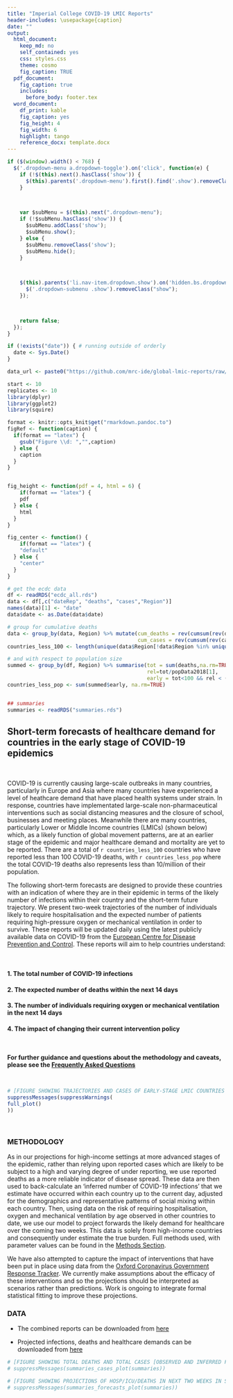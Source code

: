 ```yaml
---
title: "Imperial College COVID-19 LMIC Reports"
header-includes: \usepackage{caption}
date: ""
output:
  html_document:
    keep_md: no
    self_contained: yes
    css: styles.css
    theme: cosmo
    fig_caption: TRUE
  pdf_document: 
    fig_caption: true
    includes: 
      before_body: footer.tex
  word_document:
    df_print: kable
    fig_caption: yes
    fig_height: 4
    fig_width: 6
    highlight: tango
    reference_docx: template.docx
---
```


```js

if ($(window).width() < 768) {
  $('.dropdown-menu a.dropdown-toggle').on('click', function(e) {
    if (!$(this).next().hasClass('show')) {
      $(this).parents('.dropdown-menu').first().find('.show').removeClass("show");
    }

 

    var $subMenu = $(this).next(".dropdown-menu");
    if (!$subMenu.hasClass('show')) {
      $subMenu.addClass('show');
      $subMenu.show();
    } else {
      $subMenu.removeClass('show');
      $subMenu.hide();
    }

 

    $(this).parents('li.nav-item.dropdown.show').on('hidden.bs.dropdown', function(e) {
      $('.dropdown-submenu .show').removeClass("show");
    });

 

    return false;
  });
}

```


```r
if (!exists("date")) { # running outside of orderly
  date <- Sys.Date()
}

data_url <- paste0("https://github.com/mrc-ide/global-lmic-reports/raw/master/data/",date,".csv")

start <- 10
replicates <- 10
library(dplyr)
library(ggplot2)
library(squire)

format <- knitr::opts_knit$get("rmarkdown.pandoc.to")
figRef <- function(caption) {
  if(format == "latex") {
    gsub("Figure \\d: ","",caption)
  } else {
    caption
  }
}


fig_height <- function(pdf = 4, html = 6) {
    if(format == "latex") {
    pdf
  } else {
    html
  }
}

fig_center <- function() {
    if(format == "latex") {
    "default"
  } else {
    "center"
  }
}


```

```r

# get the ecdc data
df <- readRDS("ecdc_all.rds")
data <- df[,c("dateRep", "deaths", "cases","Region")]
names(data)[1] <- "date"
data$date <- as.Date(data$date)

# group for cumulative deaths
data <- group_by(data, Region) %>% mutate(cum_deaths = rev(cumsum(rev(deaths))),
                                          cum_cases = rev(cumsum(rev(cases))),)
countries_less_100 <- length(unique(data$Region[!data$Region %in% unique(data$Region[data$cum_deaths > 100])]))

# and with respect to population size
summed <- group_by(df, Region) %>% summarise(tot = sum(deaths,na.rm=TRUE),
                                             rel=tot/popData2018[1],
                                             early = tot<100 && rel < (10/1e6))
countries_less_pop <- sum(summed$early, na.rm=TRUE)


## summaries
summaries <- readRDS("summaries.rds")

```

## Short-term forecasts of healthcare demand for countries in the early stage of COVID-19 epidemics

<br> 

COVID-19 is currently causing large-scale outbreaks in many countries, particularly in Europe and Asia where many countries have experienced a level of heathcare demand that have placed health systems under strain. In response, countries have implementated large-scale non-pharmaceutical interventions such as social distancing measures and the closure of school, businesses and meeting places. Meanwhile there are many countries, particularly Lower or Middle Income countries (LMICs) (shown below) which, as a likely function of global movement patterns, are at an earlier stage of the epidemic and major healthcare demand and mortality are yet to be reported. There are a total of `r countries_less_100` countries who have reported less than 100 COVID-19 deaths, with `r countries_less_pop` where the total COVID-19 deaths also represents less than 10/million of their population. 

The following short-term forecasts are designed to provide these countries with an indication of where they are in their epidemic in terms of the likely number of infections within their country and the short-term future trajectory. We present two-week trajectories of the number of individuals likely to require hospitalisation and the expected number of patients requiring high-pressure oxygen or mechanical ventilation in order to survive. These reports will be updated daily using the latest publicly available data on COVID-19 from the [European Centre for Disease Prevention and Control](https://www.ecdc.europa.eu/en/publications-data/download-todays-data-geographic-distribution-covid-19-cases-worldwide). These reports will aim to help countries understand:

<br>

#### 1. The total number of COVID-19 infections
#### 2. The expected number of deaths within the next 14 days
#### 3. The number of individuals requiring oxygen or mechanical ventilation in the next 14 days
#### 4. The impact of changing their current intervention policy 

<br> 

**For further guidance and questions about the methodology and caveats, please see the [Frequently Asked Questions](https://mrc-ide.github.io/global-lmic-reports/FAQ.html)**

<br>

```r

# [FIGURE SHOWING TRAJECTORIES AND CASES OF EARLY-STAGE LMIC COUNTRIES RELATIVE TO HICS?]
suppressMessages(suppressWarnings(
full_plot()
))

```
<br>

### METHODOLOGY 

As in our projections for high-income settings at more advanced stages of the epidemic, rather than relying upon reported cases which are likely to be subject to a high and varying degree of under reporting, we use reported deaths as a more reliable indicator of disease spread. These data are then used to back-calculate an ‘inferred number of COVID-19 infections’ that we estimate have occurred within each country up to the current day, adjusted for the demographics and representative patterns of social mixing within each country. Then, using data on the risk of requiring hospitalisation, oxygen and mechanical ventilation by age observed in other countries to date, we use our model to project forwards the likely demand for healthcare over the coming two weeks. This data is solely from high-income countries and consequently under estimate the true burden. Full methods used, with parameter values can be found in the [Methods Section](https://mrc-ide.github.io/global-lmic-reports/parameters.html).

We have also attempted to capture the impact of interventions that have been put in place using data from the [Oxford Coronavirus Government Response Tracker](https://www.bsg.ox.ac.uk/research/research-projects/coronavirus-government-response-tracker). We currently make assumptions about the efficacy of these interventions and so the projections should be interpreted as scenarios rather than predictions. Work is ongoing to integrate formal statistical fitting to improve these projections. 

### DATA 

* The combined reports can be downloaded from [here](https://github.com/mrc-ide/global-lmic-reports/blob/master/combined_reports.pdf)

* Projected infections, deaths and healthcare demands can be downloaded from [here](`r data_url`)

```r

# [FIGURE SHOWING TOTAL DEATHS AND TOTAL CASES [OBSERVED AND INFERRED FOR SUB-SAHARAN AFRICA]
# suppressMessages(summaries_cases_plot(summaries))

```



```r

# [FIGURE SHOWING PROJECTIONS OF HOSP/ICU/DEATHS IN NEXT TWO WEEKS IN SSA]
# suppressMessages(summaries_forecasts_plot(summaries))

```

<br>
